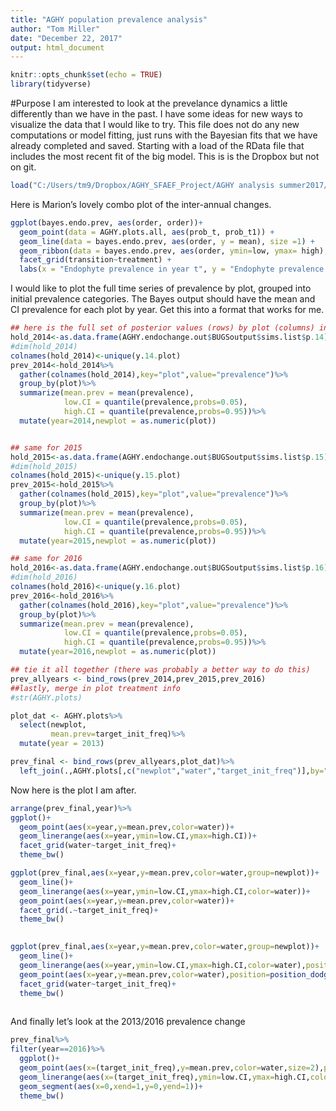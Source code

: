```yaml
---
title: "AGHY population prevalence analysis"
author: "Tom Miller"
date: "December 22, 2017"
output: html_document
---
```


```r
knitr::opts_chunk$set(echo = TRUE)
library(tidyverse)
```

#Purpose
I am interested to look at the prevelance dynamics a little differently than we have in the past. I have some ideas for new ways to visualize the data that I would like to try. This file does not do any new computations or model fitting, just runs with the Bayesian fits that we have already completed and saved. Starting with a load of the RData file that includes the most recent fit of the big model. This is is the Dropbox but not on git.

```r
load("C:/Users/tm9/Dropbox/AGHY_SFAEF_Project/AGHY analysis summer2017/AGHY_Final/AGHY_Bayes.RData")
```

Here is Marion's lovely combo plot of the inter-annual changes. 
```r
ggplot(bayes.endo.prev, aes(order, order))+
  geom_point(data = AGHY.plots.all, aes(prob_t, prob_t1)) +
  geom_line(data = bayes.endo.prev, aes(order, y = mean), size =1) + 
  geom_ribbon(data = bayes.endo.prev, aes(order, ymin=low, ymax= high),alpha=0.3) +
  facet_grid(transition~treatment) +
  labs(x = "Endophyte prevalence in year t", y = "Endophyte prevalence in year t+1") 
```
I would like to plot the full time series of prevalence by plot, grouped into initial prevalence categories. The Bayes output should have the mean and CI prevalence for each plot by year. Get this into a format that works for me. 

```r

## here is the full set of posterior values (rows) by plot (columns) in 2014
hold_2014<-as.data.frame(AGHY.endochange.out$BUGSoutput$sims.list$p.14)
#dim(hold_2014)
colnames(hold_2014)<-unique(y.14.plot)
prev_2014<-hold_2014%>%
  gather(colnames(hold_2014),key="plot",value="prevalence")%>%
  group_by(plot)%>%
  summarize(mean.prev = mean(prevalence),
            low.CI = quantile(prevalence,probs=0.05),
            high.CI = quantile(prevalence,probs=0.95))%>%
  mutate(year=2014,newplot = as.numeric(plot))


## same for 2015
hold_2015<-as.data.frame(AGHY.endochange.out$BUGSoutput$sims.list$p.15)
#dim(hold_2015)
colnames(hold_2015)<-unique(y.15.plot)
prev_2015<-hold_2015%>%
  gather(colnames(hold_2015),key="plot",value="prevalence")%>%
  group_by(plot)%>%
  summarize(mean.prev = mean(prevalence),
            low.CI = quantile(prevalence,probs=0.05),
            high.CI = quantile(prevalence,probs=0.95))%>%
  mutate(year=2015,newplot = as.numeric(plot))

## same for 2016
hold_2016<-as.data.frame(AGHY.endochange.out$BUGSoutput$sims.list$p.16)
#dim(hold_2016)
colnames(hold_2016)<-unique(y.16.plot)
prev_2016<-hold_2016%>%
  gather(colnames(hold_2016),key="plot",value="prevalence")%>%
  group_by(plot)%>%
  summarize(mean.prev = mean(prevalence),
            low.CI = quantile(prevalence,probs=0.05),
            high.CI = quantile(prevalence,probs=0.95))%>%
  mutate(year=2016,newplot = as.numeric(plot))

## tie it all together (there was probably a better way to do this)
prev_allyears <- bind_rows(prev_2014,prev_2015,prev_2016)
##lastly, merge in plot treatment info
#str(AGHY.plots)

plot_dat <- AGHY.plots%>%
  select(newplot,
         mean.prev=target_init_freq)%>%
  mutate(year = 2013)

prev_final <- bind_rows(prev_allyears,plot_dat)%>%
  left_join(.,AGHY.plots[,c("newplot","water","target_init_freq")],by="newplot")

```


Now here is the plot I am after.

```r

arrange(prev_final,year)%>%
ggplot()+
  geom_point(aes(x=year,y=mean.prev,color=water))+
  geom_linerange(aes(x=year,ymin=low.CI,ymax=high.CI))+
  facet_grid(water~target_init_freq)+
  theme_bw()

```


```r

ggplot(prev_final,aes(x=year,y=mean.prev,color=water,group=newplot))+
  geom_line()+
  geom_linerange(aes(x=year,ymin=low.CI,ymax=high.CI,color=water))+
  geom_point(aes(x=year,y=mean.prev,color=water))+
  facet_grid(.~target_init_freq)+
  theme_bw()
  
```



```r

ggplot(prev_final,aes(x=year,y=mean.prev,color=water,group=newplot))+
  geom_line()+
  geom_linerange(aes(x=year,ymin=low.CI,ymax=high.CI,color=water),position=position_dodge(0.3))+
  geom_point(aes(x=year,y=mean.prev,color=water),position=position_dodge(0.3))+
  facet_grid(water~target_init_freq)+
  theme_bw()
  
```

And finally let's look at the 2013/2016 prevalence change 


```r
prev_final%>%
filter(year==2016)%>%
  ggplot()+
  geom_point(aes(x=(target_init_freq),y=mean.prev,color=water,size=2),position=position_dodge(0.025))+
  geom_linerange(aes(x=(target_init_freq),ymin=low.CI,ymax=high.CI,color=water),position=position_dodge(0.025))+
  geom_segment(aes(x=0,xend=1,y=0,yend=1))+
  theme_bw()
```










